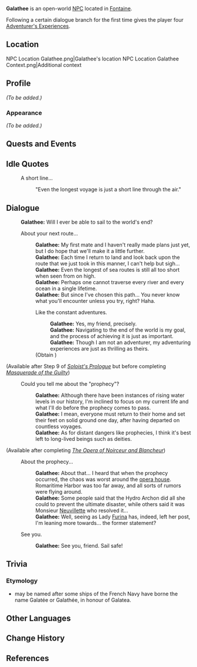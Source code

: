 {{Meta
<!-- Remove this template after adding the missing info -->
|missing_NPC_profile  = yes
}}
{{Character Infobox
|type             = Open-World NPC
|image            = NPC Galathee.png
|realname         = <!-- Optional, if different from in-game name -->
|deceased         = <!-- Past (for deceased prior to events of the game) or free response -->
|region           = Fontaine
|location         = Fontaine
|affiliation      = 
|title            = Boat Captain

|ancestry         = <!-- Clan/family -->
|father           = 
|mother           = 
|spouse           = 
|sibling          = 
|child            = 
|relative         = 

|voiceEN          = [[imdb:nm7599270|Jessica Osborne]]<ref name="Jessica Osborne">Twitter: [https://twitter.com/littlecuppajo/status/1692349029911540107 EN VA Self Announcement] ([https://web.archive.org/web/20230818122935/https://twitter.com/littlecuppajo/status/1692349029911540107 Archived])</ref>
|voiceCN          = 
|voiceJP          = 
|voiceKR          = 
|dialoguereward   = {{Card|Adventurer's Experience|4}}
}}
'''Galathee''' is an open-world [[NPC]] located in [[Fontaine]].

Following a certain dialogue branch for the first time gives the player four [[Adventurer's Experience]]s.

==Location==
<gallery>
NPC Location Galathee.png|Galathee's location
NPC Location Galathee Context.png|Additional context
</gallery>

==Profile==
<!-- Detailed story/lore information goes here. -->
''(To be added.)''

===Appearance===
<!-- Keep appearance section short and concise. Limit to 2 paragraphs with 3-4 sentences each. -->
''(To be added.)''

==Quests and Events==
{{Quests and Events}}

==Idle Quotes==
{{Dialogue Start}}
: {{DIcon|Idle}} A short line...
:: {{A|VO Galathee 01.ogg}} "Even the longest voyage is just a short line through the air."
{{Dialogue End}}

==Dialogue==
{{Dialogue Start}}
:'''Galathee:''' Will I ever be able to sail to the world's end?
:{{DIcon}} About your next route...
::'''Galathee:''' My first mate and I haven't really made plans just yet, but I do hope that we'll make it a little further.
::'''Galathee:''' Each time I return to land and look back upon the route that we just took in this manner, I can't help but sigh...
::'''Galathee:''' Even the longest of sea routes is still all too short when seen from on high.
::'''Galathee:''' Perhaps one cannot traverse every river and every ocean in a single lifetime.
::'''Galathee:''' But since I've chosen this path... You never know what you'll encounter unless you try, right? Haha.
::{{DIcon|Reward}} Like the constant adventures.
:::'''Galathee:''' Yes, my friend, precisely.
:::'''Galathee:''' Navigating to the end of the world is my goal, and the process of achieving it is just as important.
:::'''Galathee:''' Though I am not an adventurer, my adventuring experiences are just as thrilling as theirs.
::;(Obtain {{Item|Adventurer's Experience|x=4}})
;(Available after Step 9 of ''[[Soloist's Prologue]]'' but before completing ''[[Masquerade of the Guilty]]'')
:{{DIcon}} Could you tell me about the "prophecy"?
::'''Galathee:''' Although there have been instances of rising water levels in our history, I'm inclined to focus on my current life and what I'll do before the prophecy comes to pass.
::'''Galathee:''' I mean, everyone must return to their home and set their feet on solid ground one day, after having departed on countless voyages.
::'''Galathee:''' As for distant dangers like prophecies, I think it's best left to long-lived beings such as deities.
;(Available after completing ''[[The Opera of Noirceur and Blancheur]]'')
:{{DIcon}} About the prophecy...
::'''Galathee:''' About that... I heard that when the prophecy occurred, the chaos was worst around the [[Opera Epiclese|opera house]]. Romaritime Harbor was too far away, and all sorts of rumors were flying around.
::'''Galathee:''' Some people said that the Hydro Archon did all she could to prevent the ultimate disaster, while others said it was Monsieur [[Neuvillette]] who resolved it...
::'''Galathee:''' Well, seeing as Lady [[Furina]] has, indeed, left her post, I'm leaning more towards... the former statement?
:{{DIcon}} See you.
::'''Galathee:''' See you, friend. Sail safe!
{{Dialogue End}}
<!--
==Event Dialogue==
===Event Name===
{{Dialogue Start}}
:'''{{subst:PAGENAME}}:'''
{{Dialogue End}}
-->

==Trivia==
===Etymology===
*{{W|French ship Galatée|Galathee}} may be named after some ships of the French Navy have borne the name Galatée or Galathée, in honour of Galatea.
==Other Languages==
{{Other Languages|default_hidden= 1
|en      = Galathee
|zhs     = 伽拉蒂雅
|zhs_rm  = Jiālādìyǎ
|zht     = 伽拉蒂雅
|zht_rm  = Jiālādìyǎ
|ja      = ガラテア
|ja_rm   = Garatea
|ko      = 갈라티
|es      = Galathée
|fr      = Galathée
|ru      = Галатея
|th      = Galathee
|vi      = Galathee
|de      = Galathée
|id      = Galathee
|pt      = Galathee
|tr      = Galathee
|it      = Galathée
}}

==Change History==
{{Change History|4.0}}

==References==
{{Reflist}}
